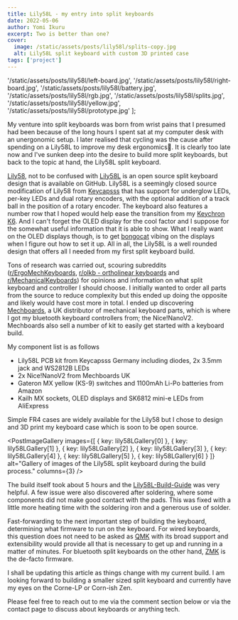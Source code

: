 ```yaml
---
title: Lily58L - my entry into split keyboards
date: 2022-05-06
author: Yomi Ikuru
excerpt: Two is better than one?
cover:
  image: /static/assets/posts/lily58l/splits-copy.jpg
  alt: Lily58L split keyboard with custom 3D printed case
tags: ['project']
---
```




  '/static/assets/posts/lily58l/left-board.jpg',
  '/static/assets/posts/lily58l/right-board.jpg',
  '/static/assets/posts/lily58l/battery.jpg',
  '/static/assets/posts/lily58l/rgb.jpg',
  '/static/assets/posts/lily58l/splits.jpg',
  '/static/assets/posts/lily58l/yellow.jpg',
  '/static/assets/posts/lily58l/prototype.jpg'
];

My venture into split keyboards was born from wrist pains that I presumed had been because of the long hours I spent sat at my computer desk with an unergonomic setup. I later realised that cycling was the cause after spending on a Lily58L to improve my desk ergonomics🥲. It is clearly too late now and I've sunken deep into the desire to build more split keyboards, but back to the topic at hand, the Lily58L split keyboard.

[Lily58](https://github.com/kata0510/Lily58), not to be confused with [Lily58L](https://github.com/Keycapsss/Lily58L-Build-Guide) is an open source split keyboard design that is available on GitHub. Lily58L is a seemingly closed source modification of Lily58 from [Keycapsss](keycapsss.com) that has support for underglow LEDs, per-key LEDs and dual rotary encoders, with the optional addition of a track ball in the position of a rotary encoder. The keyboard also features a number row that I hoped would help ease the transition from my [Keychron K6](https://www.keychron.com/products/keychron-k6-wireless-mechanical-keyboard). And I can't forget the OLED display for the cool factor and I suppose for the somewhat useful information that it is able to show. What I really want on the OLED displays though, is to get [bongocat](https://en.wikipedia.org/wiki/Bongo_Cat) vibing on the displays when I figure out how to set it up. All in all, the Lily58L is a well rounded design that offers all I needed from my first split keyboard build.

<PostImage
  key={lily58LPCBImage}
  alt="Image showing the Lily58L and a custom carbon activated fume extractor."
/>

Tons of research was carried out, scouring subreddits ([r/ErgoMechKeyboards](https://www.reddit.com/r/ErgoMechKeyboards/), [r/olkb - ortholinear keyboards](https://www.reddit.com/r/olkb/) and [r/MechanicalKeyboards](https://www.reddit.com/r/MechanicalKeyboards/)) for opinions and information on what split keyboard and controller I should choose. I initially wanted to order all parts from the source to reduce complexity but this ended up doing the opposite and likely would have cost more in total. I ended up discovering [Mechboards](http://mechboards.co.uk/), a UK distributor of mechanical keyboard parts, which is where I got my bluetooth keyboard controllers from; the Nice!NanoV2. Mechboards also sell a number of kit to easily get started with a keyboard build.

My component list is as follows

- Lily58L PCB kit from Keycapsss Germany including diodes, 2x 3.5mm jack and WS2812B LEDs
- 2x Nice!NanoV2 from Mechboards UK
- Gateron MX yellow (KS-9) switches and 1100mAh Li-Po batteries from Amazon
- Kailh MX sockets, OLED displays and SK6812 mini-e LEDs from AliExpress

Simple FR4 cases are widely available for the Lily58 but I chose to design and 3D print my keyboard case which is soon to be open source.

<PostImageGallery
  images={[
    { key: lily58LGallery[0] },
    { key: lily58LGallery[1] },
    { key: lily58LGallery[2] },
    { key: lily58LGallery[3] },
    { key: lily58LGallery[4] },
    { key: lily58LGallery[5] },
    { key: lily58LGallery[6] }
  ]}
  alt="Gallery of images of the Lily58L split keyboard during the build process."
  columns={3}
/>

The build itself took about 5 hours and the [Lily58L-Build-Guide](https://github.com/Keycapsss/Lily58L-Build-Guide) was very helpful. A few issue were also discovered after soldering, where some components did not make good contact with the pads. This was fixed with a little more heating time with the soldering iron and a generous use of solder.

Fast-forwarding to the next important step of building the keyboard, determining what firmware to run on the keyboard. For wired keyboards, this question does not need to be asked as [QMK](https://qmk.fm) with its broad support and extensibility would provide all that is necessary to get up and running in a matter of minutes. For bluetooth split keyboards on the other hand, [ZMK](https://zmk.dev) is the de-facto firmware.

I shall be updating this article as things change with my current build. I am looking forward to building a smaller sized split keyboard and currently have my eyes on the Corne-LP or Corn-ish Zen.

Please feel free to reach out to me via the comment section below or via the contact page to discuss about keyboards or anything tech.

<PostImage key={lily58LTopDownImage} alt="Update: new keycaps." />
